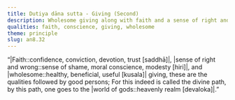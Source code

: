 ```yaml
---
title: Dutiya dāna sutta - Giving (Second)
description: Wholesome giving along with faith and a sense of right and wrong is the way of practice that leads to the world of gods.
qualities: faith, conscience, giving, wholesome
theme: principle
slug: an8.32
---
```


“|Faith::confidence, conviction, devotion, trust [saddhā]|, |sense of right and wrong::sense of shame, moral conscience, modesty [hiri]|, and |wholesome::healthy, beneficial, useful [kusala]| giving,
these are the qualities followed by good persons;
For this indeed is called the divine path,
by this path, one goes to the |world of gods::heavenly realm [devaloka]|.”